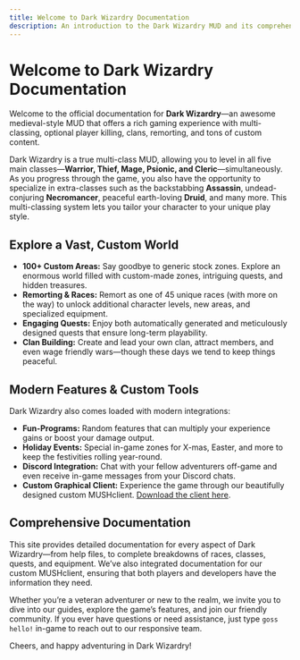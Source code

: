 ```yaml
---
title: Welcome to Dark Wizardry Documentation
description: An introduction to the Dark Wizardry MUD and its comprehensive documentation.
---
```


# Welcome to Dark Wizardry Documentation

Welcome to the official documentation for **Dark Wizardry**—an awesome medieval-style MUD that offers a rich gaming experience with multi-classing, optional player killing, clans, remorting, and tons of custom content.

Dark Wizardry is a true multi-class MUD, allowing you to level in all five main classes—**Warrior, Thief, Mage, Psionic, and Cleric**—simultaneously. As you progress through the game, you also have the opportunity to specialize in extra-classes such as the backstabbing **Assassin**, undead-conjuring **Necromancer**, peaceful earth-loving **Druid**, and many more. This multi-classing system lets you tailor your character to your unique play style.

## Explore a Vast, Custom World

- **100+ Custom Areas:** Say goodbye to generic stock zones. Explore an enormous world filled with custom-made zones, intriguing quests, and hidden treasures.
- **Remorting & Races:** Remort as one of 45 unique races (with more on the way) to unlock additional character levels, new areas, and specialized equipment.
- **Engaging Quests:** Enjoy both automatically generated and meticulously designed quests that ensure long-term playability.
- **Clan Building:** Create and lead your own clan, attract members, and even wage friendly wars—though these days we tend to keep things peaceful.

## Modern Features & Custom Tools

Dark Wizardry also comes loaded with modern integrations:
- **Fun-Programs:** Random features that can multiply your experience gains or boost your damage output.
- **Holiday Events:** Special in-game zones for X-mas, Easter, and more to keep the festivities rolling year-round.
- **Discord Integration:** Chat with your fellow adventurers off-game and even receive in-game messages from your Discord chats.
- **Custom Graphical Client:** Experience the game through our beautifully designed custom MUSHclient. [Download the client here](https://github.com/Coffee-Nerd/DarkMUSH/archive/refs/heads/main.zip).

## Comprehensive Documentation

This site provides detailed documentation for every aspect of Dark Wizardry—from help files, to complete breakdowns of races, classes, quests, and equipment. We’ve also integrated documentation for our custom MUSHclient, ensuring that both players and developers have the information they need.

Whether you’re a veteran adventurer or new to the realm, we invite you to dive into our guides, explore the game’s features, and join our friendly community. If you ever have questions or need assistance, just type `goss hello!` in-game to reach out to our responsive team.

Cheers, and happy adventuring in Dark Wizardry!
